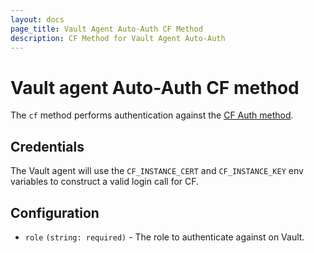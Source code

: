 ```yaml
---
layout: docs
page_title: Vault Agent Auto-Auth CF Method
description: CF Method for Vault Agent Auto-Auth
---
```


# Vault agent Auto-Auth CF method

The `cf` method performs authentication against the [CF Auth
method](/vault/docs/auth/cf).

## Credentials

The Vault agent will use the `CF_INSTANCE_CERT` and `CF_INSTANCE_KEY` env variables to
construct a valid login call for CF.

## Configuration

- `role` `(string: required)` - The role to authenticate against on Vault.
